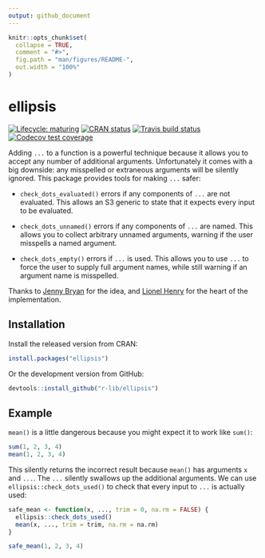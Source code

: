 ```yaml
---
output: github_document
---
```


<!-- README.md is generated from README.Rmd. Please edit that file -->

```r
knitr::opts_chunk$set(
  collapse = TRUE,
  comment = "#>",
  fig.path = "man/figures/README-",
  out.width = "100%"
)
```
# ellipsis

<!-- badges: start -->
[![Lifecycle: maturing](https://img.shields.io/badge/lifecycle-maturing-blue.svg)](https://www.tidyverse.org/lifecycle/#maturing)
[![CRAN status](https://www.r-pkg.org/badges/version/ellipsis)](https://cran.r-project.org/package=ellipsis)
[![Travis build status](https://travis-ci.org/r-lib/ellipsis.svg?branch=master)](https://travis-ci.org/r-lib/ellipsis)
[![Codecov test coverage](https://codecov.io/gh/r-lib/ellipsis/branch/master/graph/badge.svg)](https://codecov.io/gh/r-lib/ellipsis?branch=master)
<!-- badges: end -->

Adding `...` to a function is a powerful technique because it allows you to accept any number of additional arguments. Unfortunately it comes with a big downside: any misspelled or extraneous arguments will be silently ignored. This package provides tools for making `...` safer:

* `check_dots_evaluated()` errors if any components of `...` are not evaluated.
  This allows an S3 generic to state that it expects every input to be 
  evaluated.

* `check_dots_unnamed()` errors if any components of `...` are named. This
  allows you to collect arbitrary unnamed arguments, warning if the user
  misspells a named argument.

* `check_dots_empty()` errors if `...` is used. This allows you to use `...` to
  force the user to supply full argument names, while still warning if an
  argument name is misspelled.

Thanks to [Jenny Bryan](http://github.com/jennybc) for the idea, and [Lionel Henry](http://github.com/lionel-) for the heart of the implementation.

## Installation

Install the released version from CRAN:

```r
install.packages("ellipsis")
```

Or the development version from GitHub:

```r
devtools::install_github("r-lib/ellipsis")
```

## Example

`mean()` is a little dangerous because you might expect it to work like `sum()`:

```r
sum(1, 2, 3, 4)
mean(1, 2, 3, 4)
```

This silently returns the incorrect result because `mean()` has arguments `x` and `...`. The `...` silently swallows up the additional arguments. We can use `ellipsis::check_dots_used()` to check that every input to `...` is actually used:

```r
safe_mean <- function(x, ..., trim = 0, na.rm = FALSE) {
  ellipsis::check_dots_used()
  mean(x, ..., trim = trim, na.rm = na.rm)
}

safe_mean(1, 2, 3, 4)
```

